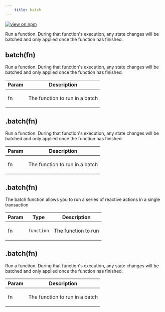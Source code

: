```yaml
--- 
	title: batch 
--- 
```


[![view on npm](http://img.shields.io/npm/v/@plexusjs/core.svg)](https://www.npmjs.org/package/@plexusjs/core)

Run a function. During that function's execution, any state changes will be batched and only applied once the function has finished.

<a name="batch"></a>

## batch(fn)
<p>Run a function. During that function's execution, any state changes will be batched and only applied once the function has finished.</p>


| Param | Description |
| --- | --- |
| fn | <p>The function to run in a batch</p> |

<a name="PlexusActionHelpers+batch"></a>

## .batch(fn)
<p>Run a function. During that function's execution, any state changes will be batched and only applied once the function has finished.</p>


| Param | Description |
| --- | --- |
| fn | <p>The function to run in a batch</p> |

<a name="RuntimeInstance+batch"></a>

## .batch(fn)
<p>The batch function allows you to run a series of reactive actions in a single transaction</p>


| Param | Type | Description |
| --- | --- | --- |
| fn | <code>function</code> | <p>The function to run</p> |

<a name="Scope+batch"></a>

## .batch(fn)
<p>Run a function. During that function's execution, any state changes will be batched and only applied once the function has finished.</p>


| Param | Description |
| --- | --- |
| fn | <p>The function to run in a batch</p> |

